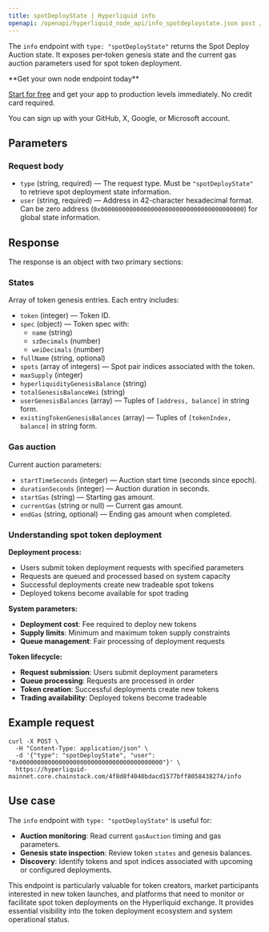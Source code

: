 ```yaml
---
title: spotDeployState | Hyperliquid info
openapi: /openapi/hyperliquid_node_api/info_spotdeploystate.json post /4f8d8f4040bdacd1577bff8058438274/info
---
```


The `info` endpoint with `type: "spotDeployState"` returns the Spot Deploy Auction state. It exposes per‑token genesis state and the current gas auction parameters used for spot token deployment.

<Check>
**Get your own node endpoint today**

[Start for free](https://console.chainstack.com/) and get your app to production levels immediately. No credit card required.

You can sign up with your GitHub, X, Google, or Microsoft account.
</Check>

## Parameters

### Request body

* `type` (string, required) — The request type. Must be `"spotDeployState"` to retrieve spot deployment state information.
* `user` (string, required) — Address in 42-character hexadecimal format. Can be zero address (`0x0000000000000000000000000000000000000000`) for global state information.

## Response

The response is an object with two primary sections:

### States

Array of token genesis entries. Each entry includes:

- `token` (integer) — Token ID.
- `spec` (object) — Token spec with:
  - `name` (string)
  - `szDecimals` (number)
  - `weiDecimals` (number)
- `fullName` (string, optional)
- `spots` (array of integers) — Spot pair indices associated with the token.
- `maxSupply` (integer)
- `hyperliquidityGenesisBalance` (string)
- `totalGenesisBalanceWei` (string)
- `userGenesisBalances` (array) — Tuples of `[address, balance]` in string form.
- `existingTokenGenesisBalances` (array) — Tuples of `[tokenIndex, balance]` in string form.

### Gas auction

Current auction parameters:

- `startTimeSeconds` (integer) — Auction start time (seconds since epoch).
- `durationSeconds` (integer) — Auction duration in seconds.
- `startGas` (string) — Starting gas amount.
- `currentGas` (string or null) — Current gas amount.
- `endGas` (string, optional) — Ending gas amount when completed.

### Understanding spot token deployment

**Deployment process:**
- Users submit token deployment requests with specified parameters
- Requests are queued and processed based on system capacity
- Successful deployments create new tradeable spot tokens
- Deployed tokens become available for spot trading

**System parameters:**
- **Deployment cost**: Fee required to deploy new tokens
- **Supply limits**: Minimum and maximum token supply constraints
- **Queue management**: Fair processing of deployment requests

**Token lifecycle:**
- **Request submission**: Users submit deployment parameters
- **Queue processing**: Requests are processed in order
- **Token creation**: Successful deployments create new tokens
- **Trading availability**: Deployed tokens become tradeable

## Example request

```shell Shell
curl -X POST \
  -H "Content-Type: application/json" \
  -d '{"type": "spotDeployState", "user": "0x0000000000000000000000000000000000000000"}' \
  https://hyperliquid-mainnet.core.chainstack.com/4f8d8f4040bdacd1577bff8058438274/info
```

## Use case

The `info` endpoint with `type: "spotDeployState"` is useful for:

- **Auction monitoring**: Read current `gasAuction` timing and gas parameters.
- **Genesis state inspection**: Review token `states` and genesis balances.
- **Discovery**: Identify tokens and spot indices associated with upcoming or configured deployments.

This endpoint is particularly valuable for token creators, market participants interested in new token launches, and platforms that need to monitor or facilitate spot token deployments on the Hyperliquid exchange. It provides essential visibility into the token deployment ecosystem and system operational status.
